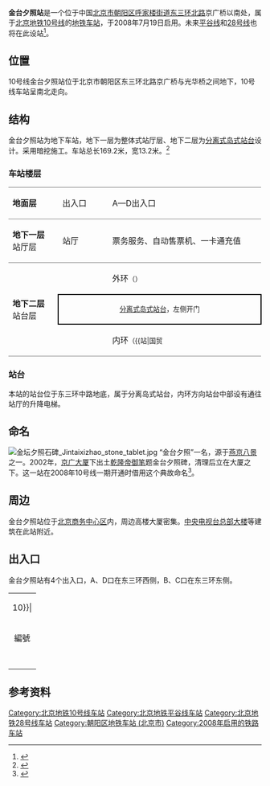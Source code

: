 {{noteTA
|G1=Railway}}
{{Distinguish|金台路站}}
{{Infobox station
|name = 金台夕照
|eng_name = Jintai Xizhao<ref>{{cite web |title=JPG格式线路图下载 |url=https://www.bjsubway.com/jpg.html |website=北京地铁 |accessdate=2020-12-30 |archive-date=2021-01-02 |archive-url=https://web.archive.org/web/20210102164451/https://www.bjsubway.com/jpg.html |dead-url=no }}</ref>
|former = 光华路站
|linecolour = {{北京地铁颜色|10}}
|linecolour2 = {{北京地铁颜色|22}}
|linecolour3 = {{北京地铁颜色|28}}
|image = Jintaixizhao Station Platform 20181118.jpg
|caption = 金台夕照站站台
|other_name = 
|country = {{PRC}}
|borough = [[北京市|北京市]][[朝阳区_(北京市)|朝阳区]][[呼家楼街道|呼家楼街道]]
|address = [[北京三环路|东三环中路]]与景华街交叉处
|coordinates = {{coord|39|54|53.52|N|116|27|20.17|E|display=inline,title|type:railwaystation}}
|elevation = 
|operator = [[北京市地铁运营有限公司|北京市地铁运营有限公司]]
|lines = {{北京地铁线路名|10|SL}}<br>{{北京地铁线路名|平|SL}}（部分建设中）<br>{{北京地铁线路名|28|SL}}（规划中）
|distance = 
|platform = 1座[[分离式站台|分离]][[岛式站台|岛式站台]]
|tracks = 2条
|bus_routes = 
|bus_stands = 
|connections = 
|structure = 地下车站
|hall = 整体式站厅
|depth = 
|levels = 
|interchange = 
|exits = 4个
|elevator = 
|escalator = 
|architect = 
|architectural_style = 
|colour = 白色、深灰色
|type = 
|status = 运营中
|code = 
|zone = 
|classification = 
|website = 
|built = 
|opened = 2008年7月19日
|closed = 
|pass_year = 
|passengers = 
|pass_system = 
|pass_rank = 
|mpassengers = 
|trains = 
|station_hours = 
|hours = 
|first = {{北京地铁线路名|10|S}}
:内环：05:33
:外环：05:42
|last = {{北京地铁线路名|10|S}}
:内环：21:25
:内环往{{站|巴沟}}：23:10
:内环往{{站|成寿寺}}：23:34
:外环：21:55
:外环往{{站|车道沟}}：23:41
|adjacent = {{adjacent stations|system=北京地铁
|line1=10|left1=呼家楼|right1=国贸|note-left1=0.734km|note-mid1=距离[[巴沟站|巴沟]]20.229km|note-right1=0.835km
|line2=平|left2=东大桥|right2=红庙|note-mid2=部分建设中
|line3=28|left3=东大桥|right3=光华路|note-mid3=部分建设中}}
|other_services = 
|route_map = {{Routemap|inline=yes|map=
utSTRf\utSTRg~~ ~~{{rmr|Licon=U|{{stl|北京地铁|呼家楼}}}}
utSTR+BSl\utSTR+BSr
utSTR+BSl\utSTR+BSr
utSTRf\utSTRg~~ ~~{{rmr|Licon=D|{{stl|北京地铁|国贸}}}}
}}
}}
'''金台夕照站'''是一个位于中国[[北京市|北京市]][[朝阳区_(北京市)|朝阳区]][[呼家楼街道|呼家楼街道]][[北京三环路|东三环北路]]京广桥以南处，属于[[北京地铁|北京地铁]][[北京地铁10号线|10号线]]的[[地铁车站|地铁车站]]，于2008年7月19日启用。未来[[北京地铁平谷线|平谷线]]和[[北京地铁28号线|28号线]]也将在此设站<ref name=bjnews202009>{{cite web|url=http://www.bjnews.com.cn/news/2020/09/10/767890.html|date=2020-09-10|title=地铁28号线可行性研究报告批复，纳入今年北京市政府重点工程|access-date=2020-09-10|archive-date=2020-09-11|archive-url=https://web.archive.org/web/20200911212625/http://www.bjnews.com.cn/news/2020/09/10/767890.html|dead-url=no}}</ref>。

==位置==
10号线金台夕照站位于北京市朝阳区东三环北路京广桥与光华桥之间地下，10号线车站呈南北走向。

== 结构 ==
金台夕照站为地下车站，地下一层为整体式站厅层、地下二层为[[分离式岛式站台|分离式岛式站台]]设计。采用暗挖施工。车站总长169.2米，宽13.2米。<ref>{{cite journal|author=张进联|coauthors=于德水，范京玲，杨枫，蒋雪梅|title=北京地铁10号线金台夕照站中洞逆作施工技术|journal=铁道标准设计|year=2008|volume=12|pages=217|ISSN=1004-2954|url=}}</ref>
=== 车站楼层 ===
{|cellspacing=0 cellpadding=3
|style="border-top:solid 1px gray;border-bottom:solid 1px gray;" width=100|'''地面层'''
|style="border-top:solid 1px gray;border-bottom:solid 1px gray;" width=100|出入口
|style="border-top:solid 1px gray;border-bottom:solid 1px gray;" width=350|A—D出入口
|-
|style="border-bottom:solid 1px gray;"|'''地下一层'''<br />站厅层
|style="border-bottom:solid 1px gray;"|站厅
|style="border-bottom:solid 1px gray;"|票务服务、自动售票机、一卡通充值
|-
|style="border-bottom:solid 1px gray;" rowspan=3|'''地下二层'''<br />站台层
|{{arrow|L}}
|{{北京地铁线路名|10|c}}外环<small>（{{站|呼家楼}}）</small>
|-
|style="border-right:solid 2px black;border-left:solid 2px black;border-top:solid 2px black;border-bottom:solid 2px black;" colspan=2|<center><small>[[分离式岛式站台|分离式岛式站台]]，左侧开门</small></center>
|-
|style="border-bottom:solid 1px gray;"|{{arrow|R}}
|style="border-bottom:solid 1px gray;"|{{北京地铁线路名|10|c}}内环<small>（{{站|国贸||北京市}}）</small>
|}
{{gallery
|width=200
|File:Concourse of Jintaixizhao Station (20200721113517).jpg|10号线金台夕照站站厅（2020年7月摄）
|File:201907 Platform of Jintaixizhao Station.jpg|10号线金台夕照站站台（2019年7月摄）圆形灯具和通风口
}}
=== 站台 ===
本站的站台位于东三环中路地底，属于分离岛式站台，内环方向站台中部设有通往站厅的升降电梯。
{{multiple image|direction=vertical|align=center|width=700
|image1=Clockwise platform panorama of Jintaixizhao Station (20200721113129).jpg|caption1=<center>10号线内环方向站台全景图（2020年7月摄）</center>
|image2=Counter-clockwise platform panorama of Jintaixizhao Station (20200721113344).jpg|caption2=<center>10号线外环方向站台全景图（2020年7月摄）</center>
}}

== 命名 ==
[[File:金坛夕照石碑_Jintaixizhao_stone_tablet.jpg|thumb]]
“金台夕照”一名，源于[[燕京八景|燕京八景]]之一。2002年，[[京广大厦|京广大厦]]下出土[[乾隆帝|乾隆帝]][[御笔|御笔]]题金台夕照碑，清理后立在大厦之下。这一站在2008年10号线一期开通时借用这个典故命名<ref>{{Cite web|title=“金台夕照”今何在|url=http://www.xinhuanet.com/book/2018-10/12/c_129969328.htm|access-date=2021-05-25|author=徐铁猊|date=2018-10-12|work=|publisher=北京晚报|language=zh-cn|archive-date=2020-10-25|archive-url=https://web.archive.org/web/20201025120252/http://www.xinhuanet.com/book/2018-10/12/c_129969328.htm|dead-url=no}}</ref>。

==周边==
金台夕照站位于[[北京商务中心区|北京商务中心区]]内，周边高楼大厦密集。[[中央电视台总部大楼|中央电视台总部大楼]]等建筑在此站附近。

== 出入口 ==
金台夕照站有4个出入口，A、D口在东三环西侧，B、C口在东三环东侧。
{| class="wikitable"
| colspan="5" align="center" bgcolor={{北京地铁颜色|10}}|
|-
! 編號 
! 指示
! 建議前往的目的地
! 照片
! 无障碍设施
|-
| {{港鐵出口|A|附=升}} 
| 东三环中路（西侧）
|渣打大厦、财富中心三期、环球金融中心、芳草地万通中心、千禧大厦、世贸天阶
|[[File:Exit_A_of_Jintaixizhao_Station_(20200721113843).jpg|150px]]
|[[File:Exit_A_lift_of_Jintai_Xizhao_Station_(20210221162318).jpg|150px]]
|-
| {{港鐵出口|B|附=升}} 
| 东三环中路（东侧）
|锐创(中国)大厦
|[[File:Exit_B_of_Jintai_Xizhao_Station_(20210221162011).jpg|150px]]
|[[File:Exit_B_lift_of_Jintai_Xizhao_Station_(20210221161942).jpg|150px]]
|-
| {{港鐵出口|C}} 
| 东三环中路（东侧）
|光华桥阳光100、[[中央广播电视总台光华路办公区|中央广播电视总台光华路办公区]]
|[[File:Exit_C_of_Jintai_Xizhao_Station_(20210221161821).jpg|150px]]
|{{n/a}}
|-
| {{港鐵出口|D}} 
| 东三环中路（西侧）
|财富中心一期、富尔大厦、旺座中心、嘉里中心、金台夕照碑
|[[File:201611_Exit_D_of_Jintai_Xizhao_station.jpg|150px]]||{{n/a}}
|-
| bgcolor="#EEEEEE" colspan=5 | {{港鐵出口|註=升}}
|}

==参考资料==
{{reflist}}

{{commonscat|Jintaixizhao Station}}

{{北京地铁10号线}}
{{北京地铁平谷线}}
{{北京地铁28号线}}
[[Category:北京地铁10号线车站|Category:北京地铁10号线车站]]
[[Category:北京地铁平谷线车站|Category:北京地铁平谷线车站]]
[[Category:北京地铁28号线车站|Category:北京地铁28号线车站]]
[[Category:朝阳区地铁车站_(北京市)|Category:朝阳区地铁车站 (北京市)]]
[[Category:2008年启用的铁路车站|Category:2008年启用的铁路车站]]